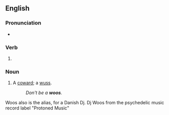 ==English==

===Pronunciation===
* {{rhymes|uːz|lang=en}}

===Verb===
{{head|en|verb form}}

# {{en-third-person singular of|woo}}

===Noun===
{{en-noun|?}}

# {{lb|en|Australia|colloquial}} A [[coward]]; a [[wuss]].
#: ''Don't be a '''woos'''.''

Woos also is the alias, for a Danish Dj. Dj Woos from the psychedelic music record label "Protoned Music"